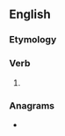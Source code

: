 ==English==

===Etymology===
{{suffix|constrain|eth|lang=en}}

===Verb===
{{head|en|verb form}}

# {{en-archaic third-person singular of|constrain}}

===Anagrams===
* {{anagrams|en|trochantines}}